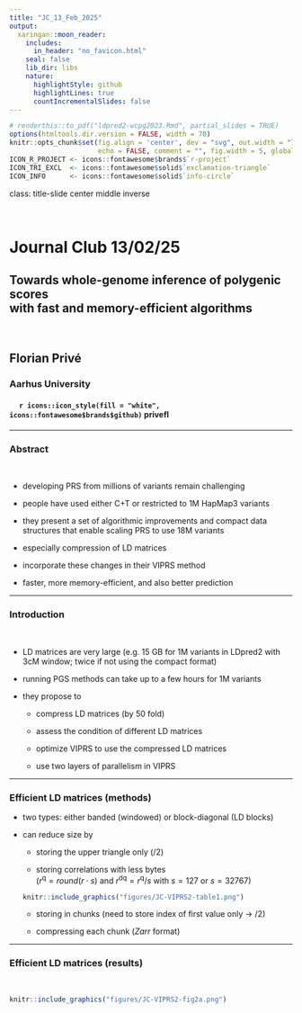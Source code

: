 ```yaml
---
title: "JC_13_Feb_2025"
output:
  xaringan::moon_reader:
    includes:
      in_header: "no_favicon.html"
    seal: false
    lib_dir: libs
    nature:
      highlightStyle: github
      highlightLines: true
      countIncrementalSlides: false
---
```


```r
# renderthis::to_pdf("ldpred2-wcpg2023.Rmd", partial_slides = TRUE)
options(htmltools.dir.version = FALSE, width = 70)
knitr::opts_chunk$set(fig.align = 'center', dev = "svg", out.width = "70%",
                      echo = FALSE, comment = "", fig.width = 5, global.par = TRUE)
ICON_R_PROJECT <- icons::fontawesome$brands$`r-project`
ICON_TRI_EXCL  <- icons::fontawesome$solid$`exclamation-triangle`
ICON_INFO      <- icons::fontawesome$solid$`info-circle`
```

class: title-slide center middle inverse

<br>

# Journal Club 13/02/25

## Towards whole-genome inference of polygenic scores<br>with fast and memory-efficient algorithms

<br>

## Florian Privé 
### Aarhus University
#### <svg xmlns="http://www.w3.org/2000/svg" viewBox="0 0 576 512" width="1em" height="1em"><path d="M407.8 294.7c-3.3-.4-6.7-.8-10-1.3c3.4 .4 6.7 .9 10 1.3zM288 227.1C261.9 176.4 190.9 81.9 124.9 35.3C61.6-9.4 37.5-1.7 21.6 5.5C3.3 13.8 0 41.9 0 58.4S9.1 194 15 213.9c19.5 65.7 89.1 87.9 153.2 80.7c3.3-.5 6.6-.9 10-1.4c-3.3 .5-6.6 1-10 1.4C74.3 308.6-9.1 342.8 100.3 464.5C220.6 589.1 265.1 437.8 288 361.1c22.9 76.7 49.2 222.5 185.6 103.4c102.4-103.4 28.1-156-65.8-169.9c-3.3-.4-6.7-.8-10-1.3c3.4 .4 6.7 .9 10 1.3c64.1 7.1 133.6-15.1 153.2-80.7C566.9 194 576 75 576 58.4s-3.3-44.7-21.6-52.9c-15.8-7.1-40-14.9-103.2 29.8C385.1 81.9 314.1 176.4 288 227.1z" fill="white"/></svg> `r icons::icon_style(fill = "white", icons::fontawesome$brands$github)` privefl

---

### Abstract

<br>

- developing PRS from millions of variants remain challenging

- people have used either C+T or restricted to 1M HapMap3 variants

- they present a set of algorithmic improvements and compact data structures that enable scaling PRS to use 18M variants

- especially compression of LD matrices

- incorporate these changes in their VIPRS method

- faster, more memory-efficient, and also better prediction

---

### Introduction

<br>

- LD matrices are very large (e.g. 15 GB for 1M variants in LDpred2 with 3cM window; twice if not using the compact format)

- running PGS methods can take up to a few hours for 1M variants

- they propose to

    - compress LD matrices (by 50 fold)
    
    - assess the condition of different LD matrices
    
    - optimize VIPRS to use the compressed LD matrices
    
    - use two layers of parallelism in VIPRS
    
---

### Efficient LD matrices (methods)

- two types: either banded (windowed) or block-diagonal (LD blocks)

- can reduce size by

    - storing the upper triangle only (/2)
    
    - storing correlations with less bytes    
    ($r^\text{q} = round(r \cdot s)$ and $r^\text{dq} = r^\text{q} / s$ with $s = 127$ or $s = 32767$) 
    
    ```r
    knitr::include_graphics("figures/JC-VIPRS2-table1.png")
    ```
    
    - storing in chunks (need to store index of first value only $\rightarrow$ /2)
    
    - compressing each chunk (*Zarr* format) 

---

### Efficient LD matrices (results)

<br>

```r
knitr::include_graphics("figures/JC-VIPRS2-fig2a.png")
```